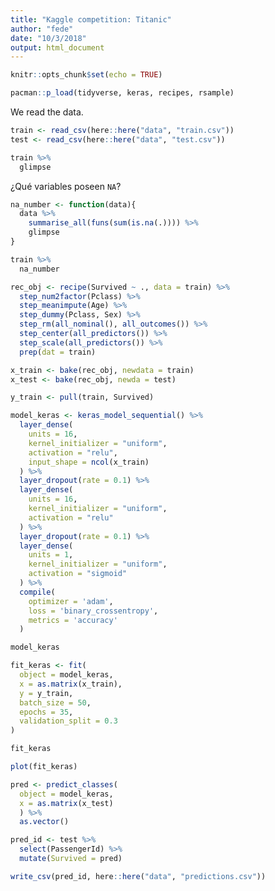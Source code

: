 ```yaml
---
title: "Kaggle competition: Titanic"
author: "fede"
date: "10/3/2018"
output: html_document
---
```


```r
knitr::opts_chunk$set(echo = TRUE)
```

```r
pacman::p_load(tidyverse, keras, recipes, rsample)
```

We read the data.

```r
train <- read_csv(here::here("data", "train.csv"))
test <- read_csv(here::here("data", "test.csv"))
```


```r
train %>% 
  glimpse
```

¿Qué variables poseen `NA`?

```r

na_number <- function(data){
  data %>%
    summarise_all(funs(sum(is.na(.)))) %>% 
    glimpse
}

train %>% 
  na_number
```



```r
rec_obj <- recipe(Survived ~ ., data = train) %>% 
  step_num2factor(Pclass) %>%
  step_meanimpute(Age) %>%
  step_dummy(Pclass, Sex) %>% 
  step_rm(all_nominal(), all_outcomes()) %>% 
  step_center(all_predictors()) %>% 
  step_scale(all_predictors()) %>% 
  prep(dat = train)
```


```r
x_train <- bake(rec_obj, newdata = train)
x_test <- bake(rec_obj, newda = test)
```

```r
y_train <- pull(train, Survived)
```

```r
model_keras <- keras_model_sequential() %>% 
  layer_dense(
    units = 16,
    kernel_initializer = "uniform",
    activation = "relu",
    input_shape = ncol(x_train)
  ) %>% 
  layer_dropout(rate = 0.1) %>% 
  layer_dense(
    units = 16,
    kernel_initializer = "uniform",
    activation = "relu"
  ) %>% 
  layer_dropout(rate = 0.1) %>% 
  layer_dense(
    units = 1,
    kernel_initializer = "uniform",
    activation = "sigmoid"
  ) %>% 
  compile(
    optimizer = 'adam',
    loss = 'binary_crossentropy',
    metrics = 'accuracy'
  )

model_keras
```

```r
fit_keras <- fit(
  object = model_keras,
  x = as.matrix(x_train),
  y = y_train,
  batch_size = 50,
  epochs = 35,
  validation_split = 0.3
)

fit_keras
```


```r
plot(fit_keras)
```


```r
pred <- predict_classes(
  object = model_keras,
  x = as.matrix(x_test)
  ) %>% 
  as.vector()

pred_id <- test %>% 
  select(PassengerId) %>% 
  mutate(Survived = pred)

write_csv(pred_id, here::here("data", "predictions.csv"))
```

